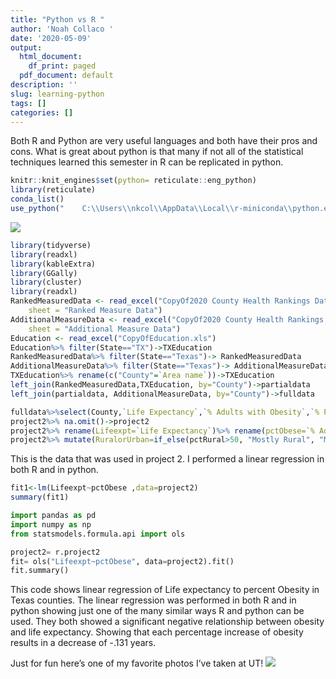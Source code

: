 ```yaml
---
title: "Python vs R "
author: 'Noah Collaco '
date: '2020-05-09'
output:
  html_document:
    df_print: paged
  pdf_document: default
description: ''
slug: learning-python
tags: []
categories: []
---
```

Both R and Python are very useful languages and both have their pros and cons. What is great about python is that many if not all of the statistical techniques learned this semester in R can be replicated in python.

```r
knitr::knit_engines$set(python= reticulate::eng_python)
library(reticulate)
conda_list()
use_python("	C:\\Users\\nkcol\\AppData\\Local\\r-miniconda\\python.exe")

```

![](/blog/2020-05-08-learning-python_files/pic.png)

```R
library(tidyverse)
library(readxl)
library(kableExtra)
library(GGally)
library(cluster)
library(readxl)
RankedMeasuredData <- read_excel("CopyOf2020 County Health Rankings Data - v1.xlsx", 
    sheet = "Ranked Measure Data")
AdditionalMeasureData <- read_excel("CopyOf2020 County Health Rankings Data - v1.xlsx", 
    sheet = "Additional Measure Data")
Education <- read_excel("CopyOfEducation.xls")
Education%>% filter(State=="TX")->TXEducation
RankedMeasuredData%>% filter(State=="Texas")-> RankedMeasuredData
AdditionalMeasureData%>% filter(State=="Texas")-> AdditionalMeasureData
TXEducation%>% rename(c("County"=`Area name`))->TXEducation
left_join(RankedMeasuredData,TXEducation, by="County")->partialdata
left_join(partialdata, AdditionalMeasureData, by="County")->fulldata

fulldata%>%select(County,`Life Expectancy`,`% Adults with Obesity`,`% Physically Inactive`,`% Smokers`,`% Food Insecure`,`% Uninsured`,`% Adults with Diabetes`,`Percent of adults with a bachelor's degree or higher, 2014-18` , `Median Household Income`, `% Insufficient Sleep`,`% Excessive Drinking`,`% Rural`)->project2
project2%>% na.omit()->project2
project2%>% rename(Lifeexpt=`Life Expectancy`)%>% rename(pctObese=`% Adults with Obesity`)%>% rename(pctInactive=`% Physically Inactive`)%>% rename(pctFDInsecure=`% Food Insecure`)%>% rename(pctSmokers=`% Smokers`)%>% rename(pctUninsured=`% Uninsured`)%>% rename(pctDiabetes=`% Adults with Diabetes`)%>% rename(pctBachelors=`Percent of adults with a bachelor's degree or higher, 2014-18`)%>% rename(medianincome=`Median Household Income`)%>% rename(pctinsufficientsleep=`% Insufficient Sleep`)%>% rename(pctRural=`% Rural`)%>% rename(pctexcessdrinking=`% Excessive Drinking`)->project2
project2%>% mutate(RuralorUrban=if_else(pctRural>50, "Mostly Rural", "Mostly Urban"))->project2

```
This is the data that was used in project 2. I performed a linear regression in both R and in python. 

```r
fit1<-lm(Lifeexpt~pctObese ,data=project2)
summary(fit1)
```
```python
import pandas as pd
import numpy as np
from statsmodels.formula.api import ols

project2= r.project2
fit= ols("Lifeexpt~pctObese", data=project2).fit()
fit.summary()

```
This code shows linear regression of Life expectancy to percent Obesity in Texas counties. The linear regression was performed in both R and in python showing just one of the many similar ways R and python can be used. They both showed a significant negative relationship between obesity and life expectancy. Showing that each percentage increase of obesity results in a decrease of -.131 years. 


Just for fun here's one of my favorite photos I've taken at UT! 
![](/blog/2020-05-08-learning-python_files/UT.JPG)

